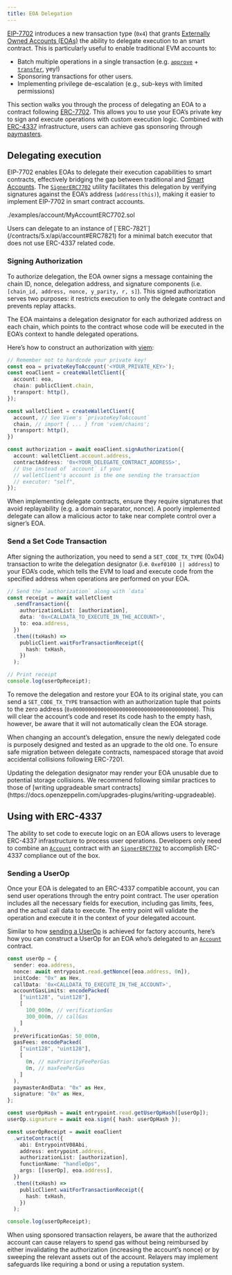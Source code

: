 ```yaml
---
title: EOA Delegation
---
```


[EIP-7702](https://eips.ethereum.org/EIPS/eip-7702) introduces a new transaction type (`0x4`) that grants [Externally Owned Accounts (EOAs)](https://ethereum.org/en/developers/docs/accounts/) the ability to delegate execution to an smart contract. This is particularly useful to enable traditional EVM accounts to:

* Batch multiple operations in a single transaction (e.g. [`approve`](/contracts/5.x/api/token/ERC20#IERC20-approve-address-uint256-) + [`transfer`](/contracts/5.x/api/token/ERC20#IERC20-transfer-address-uint256-), yey!)
* Sponsoring transactions for other users.
* Implementing privilege de-escalation (e.g., sub-keys with limited permissions)

This section walks you through the process of delegating an EOA to a contract following [ERC-7702](https://eips.ethereum.org/EIPS/eip-7702). This allows you to use your EOA’s private key to sign and execute operations with custom execution logic. Combined with [ERC-4337](https://eips.ethereum.org/EIPS/eip-4337) infrastructure, users can achieve gas sponsoring through [paymasters](https://docs.openzeppelin.com/community-contracts/paymasters).

## Delegating execution

EIP-7702 enables EOAs to delegate their execution capabilities to smart contracts, effectively bridging the gap between traditional and [Smart Accounts](./accounts). The [`SignerERC7702`](/contracts/5.x/api/utils/cryptography) utility facilitates this delegation by verifying signatures against the EOA’s address (`address(this)`), making it easier to implement EIP-7702 in smart contract accounts.

<include cwd lang='solidity'>./examples/account/MyAccountERC7702.sol</include>

<Callout>
Users can delegate to an instance of [`ERC-7821`](/contracts/5.x/api/account#ERC7821) for a minimal batch executor that does not use ERC-4337 related code.
</Callout>

### Signing Authorization

To authorize delegation, the EOA owner signs a message containing the chain ID, nonce, delegation address, and signature components (i.e. `[chain_id, address, nonce, y_parity, r, s]`). This signed authorization serves two purposes: it restricts execution to only the delegate contract and prevents replay attacks.

The EOA maintains a delegation designator for each authorized address on each chain, which points to the contract whose code will be executed in the EOA’s context to handle delegated operations.

Here’s how to construct an authorization with [viem](https://viem.sh/):

```typescript
// Remember not to hardcode your private key!
const eoa = privateKeyToAccount('<YOUR_PRIVATE_KEY>');
const eoaClient = createWalletClient({
  account: eoa,
  chain: publicClient.chain,
  transport: http(),
});

const walletClient = createWalletClient({
  account, // See Viem's `privateKeyToAccount`
  chain, // import { ... } from 'viem/chains';
  transport: http(),
})

const authorization = await eoaClient.signAuthorization({
  account: walletClient.account.address,
  contractAddress: '0x<YOUR_DELEGATE_CONTRACT_ADDRESS>',
  // Use instead of `account` if your
  // walletClient's account is the one sending the transaction
  // executor: "self",
});
```

<Callout>
When implementing delegate contracts, ensure they require signatures that avoid replayability (e.g. a domain separator, nonce).
A poorly implemented delegate can allow a malicious actor to take near complete control over a signer’s EOA.
</Callout>

### Send a Set Code Transaction

After signing the authorization, you need to send a `SET_CODE_TX_TYPE` (0x04) transaction to write the delegation designator (i.e. `0xef0100 || address`) to your EOA’s code, which tells the EVM to load and execute code from the specified address when operations are performed on your EOA.

```typescript
// Send the `authorization` along with `data`
const receipt = await walletClient
  .sendTransaction({
    authorizationList: [authorization],
    data: '0x<CALLDATA_TO_EXECUTE_IN_THE_ACCOUNT>',
    to: eoa.address,
  })
  .then((txHash) =>
    publicClient.waitForTransactionReceipt({
      hash: txHash,
    })
  );

// Print receipt
console.log(userOpReceipt);
```

To remove the delegation and restore your EOA to its original state, you can send a `SET_CODE_TX_TYPE` transaction with an authorization tuple that points to the zero address (`0x0000000000000000000000000000000000000000`). This will clear the account’s code and reset its code hash to the empty hash, however, be aware that it will not automatically clean the EOA storage.

When changing an account’s delegation, ensure the newly delegated code is purposely designed and tested as an upgrade to the old one. To ensure safe migration between delegate contracts, namespaced storage that avoid accidental collisions following ERC-7201.

<Callout type='warn'>
Updating the delegation designator may render your EOA unusable due to potential storage collisions. We recommend following similar practices to those of [writing upgradeable smart contracts](https://docs.openzeppelin.com/upgrades-plugins/writing-upgradeable).
</Callout>

## Using with ERC-4337

The ability to set code to execute logic on an EOA allows users to leverage ERC-4337 infrastructure to process user operations. Developers only need to combine an [`Account`](/contracts/5.x/api/account#Account) contract with an [`SignerERC7702`](/contracts/5.x/api/utils/cryptography#SignerERC7702) to accomplish ERC-4337 compliance out of the box.

### Sending a UserOp

Once your EOA is delegated to an ERC-4337 compatible account, you can send user operations through the entry point contract. The user operation includes all the necessary fields for execution, including gas limits, fees, and the actual call data to execute. The entry point will validate the operation and execute it in the context of your delegated account.

Similar to how [sending a UserOp](./accounts#bundle_a_useroperation) is achieved for factory accounts, here’s how you can construct a UserOp for an EOA who’s delegated to an [`Account`](/contracts/5.x/api/account#Account) contract.

```typescript
const userOp = {
  sender: eoa.address,
  nonce: await entrypoint.read.getNonce([eoa.address, 0n]),
  initCode: "0x" as Hex,
  callData: '0x<CALLDATA_TO_EXECUTE_IN_THE_ACCOUNT>',
  accountGasLimits: encodePacked(
    ["uint128", "uint128"],
    [
      100_000n, // verificationGas
      300_000n, // callGas
    ]
  ),
  preVerificationGas: 50_000n,
  gasFees: encodePacked(
    ["uint128", "uint128"],
    [
      0n, // maxPriorityFeePerGas
      0n, // maxFeePerGas
    ]
  ),
  paymasterAndData: "0x" as Hex,
  signature: "0x" as Hex,
};

const userOpHash = await entrypoint.read.getUserOpHash([userOp]);
userOp.signature = await eoa.sign({ hash: userOpHash });

const userOpReceipt = await eoaClient
  .writeContract({
    abi: EntrypointV08Abi,
    address: entrypoint.address,
    authorizationList: [authorization],
    functionName: "handleOps",
    args: [[userOp], eoa.address],
  })
  .then((txHash) =>
    publicClient.waitForTransactionReceipt({
      hash: txHash,
    })
  );

console.log(userOpReceipt);
```

<Callout>
When using sponsored transaction relayers, be aware that the authorized account can cause relayers to spend gas without being reimbursed by either invalidating the authorization (increasing the account’s nonce) or by sweeping the relevant assets out of the account. Relayers may implement safeguards like requiring a bond or using a reputation system.
</Callout>

